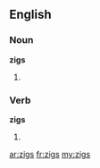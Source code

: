 ==English==

===Noun===
'''zigs'''

# {{plural of|zig}}

===Verb===
'''zigs'''

# {{third-person singular of|zig}}

[[ar:zigs]]
[[fr:zigs]]
[[my:zigs]]